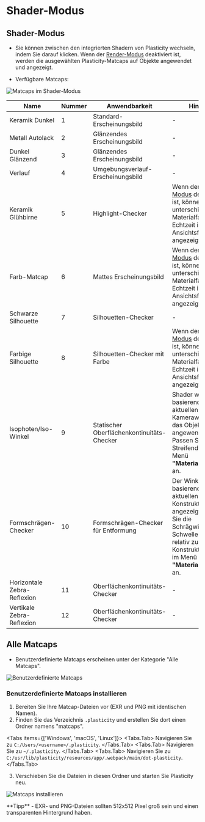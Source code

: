 
# Shader-Modus

## Shader-Modus
- Sie können zwischen den integrierten Shadern von Plasticity wechseln, indem Sie darauf klicken. Wenn der [Render-Modus](/plasticity-essentials/view-mode) deaktiviert ist, werden die ausgewählten Plasticity-Matcaps auf Objekte angewendet und angezeigt.

- Verfügbare Matcaps:

![Matcaps im Shader-Modus](/img/shader-mode-preview.png)

| Name | Nummer | Anwendbarkeit | Hinweis |
| ---- | ------ | ------------- | ---- |
| Keramik Dunkel | 1 | Standard-Erscheinungsbild | - |
| Metall Autolack | 2 | Glänzendes Erscheinungsbild | - |
| Dunkel Glänzend | 3 | Glänzendes Erscheinungsbild | - |
| Verlauf | 4 | Umgebungsverlauf-Erscheinungsbild | - |
| Keramik Glühbirne | 5 | Highlight-Checker | Wenn der [Render-Modus](/view-mode) deaktiviert ist, können unterschiedliche Materialfarben in Echtzeit im Ansichtsfenster angezeigt werden. |
| Farb-Matcap | 6 | Mattes Erscheinungsbild | Wenn der [Render-Modus](/view-mode) deaktiviert ist, können unterschiedliche Materialfarben in Echtzeit im Ansichtsfenster angezeigt werden. |
| Schwarze Silhouette | 7 | Silhouetten-Checker | - |
| Farbige Silhouette | 8 | Silhouetten-Checker mit Farbe | Wenn der [Render-Modus](/view-mode) deaktiviert ist, können unterschiedliche Materialfarben in Echtzeit im Ansichtsfenster angezeigt werden. |
| Isophoten/Iso-Winkel | 9 | Statischer Oberflächenkontinuitäts-Checker | Shader wird basierend auf dem aktuellen Kamerawinkel auf das Objekt angewendet. Passen Sie die Streifendichte im Menü **"Materialoptionen"** an. |
| Formschrägen-Checker | 10 | Formschrägen-Checker für Entformung | Der Winkel wird basierend auf der aktuellen Konstruktionsfläche angezeigt. Passen Sie die Schrägwinkel-Schwelle (blau) relativ zur Konstruktionsfläche im Menü **"Materialoptionen"** an. |
| Horizontale Zebra-Reflexion | 11 | Oberflächenkontinuitäts-Checker | - |
| Vertikale Zebra-Reflexion | 12 | Oberflächenkontinuitäts-Checker | - |

## Alle Matcaps
- Benutzerdefinierte Matcaps erscheinen unter der Kategorie "Alle Matcaps".

![Benutzerdefinierte Matcaps](/img/custom-matcaps-preview.png)

### Benutzerdefinierte Matcaps installieren

1. Bereiten Sie Ihre Matcap-Dateien vor (EXR und PNG mit identischen Namen).
2. Finden Sie das Verzeichnis `.plasticity` und erstellen Sie dort einen Ordner namens "matcaps".

<Tabs items={['Windows', 'macOS', 'Linux']}>
    <Tabs.Tab>
    Navigieren Sie zu `C:/Users/<username>/.plasticity`.
    </Tabs.Tab>
    <Tabs.Tab>
    Navigieren Sie zu `~/.plasticity`.
    </Tabs.Tab>
    <Tabs.Tab>
    Navigieren Sie zu `C:/usr/lib/plasticity/resources/app/.webpack/main/dot-plasticity`.
    </Tabs.Tab>
</Tabs>

3. Verschieben Sie die Dateien in diesen Ordner und starten Sie Plasticity neu.

![Matcaps installieren](/img/installing-matcaps-preview.png)

<Callout type="info" emoji="💡">
**Tipp**     
- EXR- und PNG-Dateien sollten 512x512 Pixel groß sein und einen transparenten Hintergrund haben.
</Callout>
